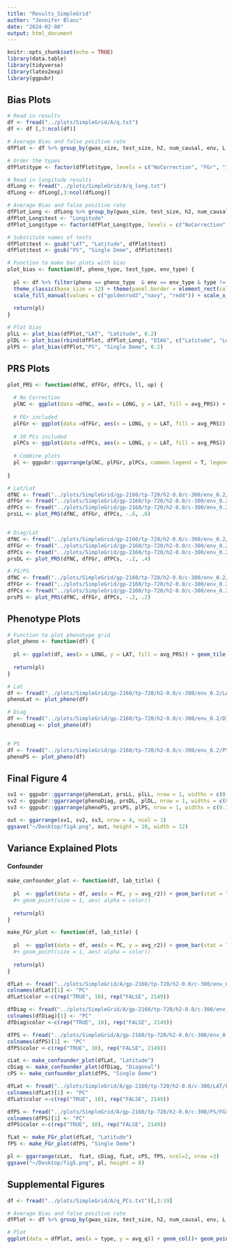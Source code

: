 ```yaml
---
title: "Results_SimpleGrid"
author: "Jennifer Blanc"
date: "2024-02-08"
output: html_document
---
```


```r
knitr::opts_chunk$set(echo = TRUE)
library(data.table)
library(tidyverse)
library(latex2exp)
library(ggpubr)
```

## Bias Plots

```r
# Read in results 
df <- fread("../plots/SimpleGrid/A/q.txt")
df <- df [,3:ncol(df)]

# Average Bias and false positive rate 
dfPlot <- df %>% group_by(gwas_size, test_size, h2, num_causal, env, L, type, pheno, test) %>% summarize(count = n(), avg_q = mean(`nc-q`),lowerci_mean = avg_q - (1.96 * (sd(`nc-q`)  /  sqrt(n()))), upperci_mean = avg_q + (1.96 * (sd(`nc-q`)  /  sqrt(n()))), fp_strat = sum(`nc-p` < 0.05)/ n(), lowerci_fp = fp_strat - 1.96 * sqrt((fp_strat * (1-fp_strat))/ n()), upperci_fp = fp_strat + 1.96 * sqrt((fp_strat * (1-fp_strat))/ n()), q_std = avg_q / sd(`nc-q`))

# Order the types
dfPlot$type <- factor(dfPlot$type, levels = c("NoCorrection", "FGr", "10" , "ID"))

# Read in longitude results 
dfLong <- fread("../plots/SimpleGrid/A/q_long.txt")
dfLong <- dfLong[,3:ncol(dfLong)]

# Average Bias and false positive rate 
dfPlot_Long <- dfLong %>% group_by(gwas_size, test_size, h2, num_causal, env, L, type, pheno, test) %>% summarize(count = n(), avg_q = mean(`nc-q`),lowerci_mean = avg_q - (1.96 * (sd(`nc-q`)  /  sqrt(n()))), upperci_mean = avg_q + (1.96 * (sd(`nc-q`)  /  sqrt(n()))), fp_strat = sum(`nc-p` < 0.05)/ n(), lowerci_fp = fp_strat - 1.96 * sqrt((fp_strat * (1-fp_strat))/ n()), upperci_fp = fp_strat + 1.96 * sqrt((fp_strat * (1-fp_strat))/ n()), q_std = avg_q / sd(`nc-q`))
dfPlot_Long$test <- "Longitude"
dfPlot_Long$type <- factor(dfPlot_Long$type, levels = c("NoCorrection", "FGr", "10" , "ID"))

# Substitute names of tests 
dfPlot$test <- gsub("LAT", "Latitude", dfPlot$test)
dfPlot$test <- gsub("PS", "Single Deme", dfPlot$test)
```


```r
# Function to make bar plots with bias 
plot_bias <- function(df, pheno_type, test_type, env_type) {
  
  pl <- df %>% filter(pheno == pheno_type  & env == env_type & type != "ID") %>% filter(test %in% test_type ) %>% ggplot(aes(x = type, y = avg_q, fill = type)) + geom_col()+ geom_point(fill = "black", size = 3) + geom_hline(yintercept = 0, color = "red") + geom_errorbar(aes(ymin = lowerci_mean, ymax = upperci_mean), width = 0.2) +
  theme_classic(base_size = 12) + theme(panel.border = element_rect(colour = "black", fill=NA, size=1), axis.text.x = element_text(size = 8, color = "black",  angle = 35, hjust=1), legend.position = "none", legend.text.align = 0) + 
  scale_fill_manual(values = c("goldenrod2","navy", "red4")) + scale_x_discrete(labels = unname(TeX(c("Uncorrected", "$\\hat{F}_{Gr}$", "10 PCs")))) + xlab("") + ylab("Bias") + facet_wrap(~test)
  
  return(pl)
}

# Plot bias 
plLL <- plot_bias(dfPlot,"LAT", "Latitude", 0.2)
plDL <- plot_bias(rbind(dfPlot, dfPlot_Long), "DIAG", c("Latitude", "Longitude"), 0.2)
plPS <- plot_bias(dfPlot,"PS", "Single Deme", 0.2)
```

## PRS Plots

```r

plot_PRS <- function(dfNC, dfFGr, dfPCs, ll, up) {
  
  # No Correction
  plNC <- ggplot(data =dfNC, aes(x = LONG, y = LAT, fill = avg_PRS)) + geom_tile() +  theme_classic(base_size = 12) +  theme(panel.border = element_rect(colour = "black", fill=NA, size=1)) + scale_fill_gradient2(low = "brown4", high = "royalblue4", name = "PGS", limits = c(ll, up)) + xlab("Longitude") + ylab("Latitude") + scale_y_continuous(breaks=seq(0,6,1)) + scale_x_continuous(breaks=seq(0,6,1)) + theme(axis.title = element_blank())
  
  # FGr included
  plFGr <- ggplot(data =dfFGr, aes(x = LONG, y = LAT, fill = avg_PRS)) + geom_tile() +  theme_classic(base_size = 12) +  theme(panel.border = element_rect(colour = "black", fill=NA, size=1)) + scale_fill_gradient2(low = "brown4", high = "royalblue4", name = "PGS", limits = c(ll, up)) + xlab("Longitude") + ylab("Latitude") + scale_y_continuous(breaks=seq(0,6,1)) + scale_x_continuous(breaks=seq(0,6,1)) + theme(axis.title = element_blank())
  
  # 10 PCs included
  plPCs <- ggplot(data =dfPCs, aes(x = LONG, y = LAT, fill = avg_PRS)) + geom_tile() +  theme_classic(base_size = 12) +  theme(panel.border = element_rect(colour = "black", fill=NA, size=1)) + scale_fill_gradient2(low = "brown4", high = "royalblue4", name = "PGS", limits = c(ll, up)) + xlab("Longitude") + ylab("Latitude") + scale_y_continuous(breaks=seq(0,6,1)) + scale_x_continuous(breaks=seq(0,6,1)) + theme(axis.title = element_blank())
  
  # Combine plots
  pl <- ggpubr::ggarrange(plNC, plFGr, plPCs, common.legend = T, legend="right", nrow = 1)
  
}

# Lat/Lat
dfNC <- fread("../plots/SimpleGrid/gp-2160/tp-720/h2-0.0/c-300/env_0.2/LAT/LAT/prs-NoCorrection_L-20000.txt")
dfFGr <- fread("../plots/SimpleGrid/gp-2160/tp-720/h2-0.0/c-300/env_0.2/LAT/LAT/prs-FGr_L-20000.txt")
dfPCs <- fread("../plots/SimpleGrid/gp-2160/tp-720/h2-0.0/c-300/env_0.2/LAT/LAT/prs-10_L-20000.txt")
prsLL <- plot_PRS(dfNC, dfFGr, dfPCs, -.6, .6)


# Diag/Lat
dfNC <- fread("../plots/SimpleGrid/gp-2160/tp-720/h2-0.0/c-300/env_0.2/DIAG/LAT/prs-NoCorrection_L-20000.txt")
dfFGr <- fread("../plots/SimpleGrid/gp-2160/tp-720/h2-0.0/c-300/env_0.2/DIAG/LAT/prs-FGr_L-20000.txt")
dfPCs <- fread("../plots/SimpleGrid/gp-2160/tp-720/h2-0.0/c-300/env_0.2/DIAG/LAT/prs-10_L-20000.txt")
prsDL <- plot_PRS(dfNC, dfFGr, dfPCs, -.2, .4)

# PS/PS
dfNC <- fread("../plots/SimpleGrid/gp-2160/tp-720/h2-0.0/c-300/env_0.2/PS/PS/prs-NoCorrection_L-20000.txt")
dfFGr <- fread("../plots/SimpleGrid/gp-2160/tp-720/h2-0.0/c-300/env_0.2/PS/PS/prs-FGr_L-20000.txt")
dfPCs <- fread("../plots/SimpleGrid/gp-2160/tp-720/h2-0.0/c-300/env_0.2/PS/PS/prs-10_L-20000.txt")
prsPS <- plot_PRS(dfNC, dfFGr, dfPCs, -.2, .2)
```

## Phenotype Plots 

```r
# Function to plot phenotype grid
plot_pheno <- function(df) {
  
  pl <- ggplot(df, aes(x = LONG, y = LAT, fill = avg_PRS)) + geom_tile() + theme_classic(base_size = 12) +  theme(panel.border = element_rect(colour = "black", fill=NA, size=1), legend.position = "none") + scale_fill_gradient2(low = "palegoldenrod", high = "purple4") + xlab("Longitude") + ylab("Latitude") + scale_y_continuous(breaks=seq(0,6,1)) + scale_x_continuous(breaks=seq(0,6,1)) + theme(axis.title = element_blank())
  
  return(pl)
}

# Lat
df <- fread("../plots/SimpleGrid/gp-2160/tp-720/h2-0.0/c-300/env_0.2/LAT/phenos_L-20000.txt")
phenoLat <- plot_pheno(df)

# Diag
df <- fread("../plots/SimpleGrid/gp-2160/tp-720/h2-0.0/c-300/env_0.2/DIAG/phenos_L-20000.txt")
phenoDiag <- plot_pheno(df)


# PS 
df <- fread("../plots/SimpleGrid/gp-2160/tp-720/h2-0.0/c-300/env_0.2/PS/phenos_L-20000.txt")
phenoPS <- plot_pheno(df)
```

## Final Figure 4
```r
sv1 <- ggpubr::ggarrange(phenoLat, prsLL, plLL, nrow = 1, widths = c(0.19, 0.61, 0.2))
sv2 <- ggpubr::ggarrange(phenoDiag, prsDL, plDL, nrow = 1, widths = c(0.19, 0.61, 0.2))
sv3 <- ggpubr::ggarrange(phenoPS, prsPS, plPS, nrow = 1, widths = c(0.19, 0.61, 0.2))

out <- ggarrange(sv1, sv2, sv3, nrow = 4, ncol = 1)
ggsave("~/Desktop/fig4.png", out, height = 10, width = 12)
```

## Variance Explained Plots 

#### Confounder

```r
make_confounder_plot <- function(df, lab_title) {
  
  pl  <- ggplot(data = df, aes(x = PC, y = avg_r2)) + geom_bar(stat = "identity", fill = "purple4", aes( alpha = color)) + ylab(TeX("$R^2$")) + xlab("Cumulative PCs") + theme_classic(base_size = 14) + ylim(0,1)+ scale_alpha_manual(values = c(0.25, 1), guide="none") + geom_hline(yintercept = 1, color = "red", linetype = "longdash", size = 1.5) +theme( plot.title=element_text(hjust = 0.9,vjust=-40, face='bold', size = 12)) + ggtitle(lab_title)
  #+ geom_point(size = 1, aes( alpha = color)) 
  
  return(pl)
}

make_FGr_plot <- function(df, lab_title) {
  
  pl  <- ggplot(data = df, aes(x = PC, y = avg_r2)) + geom_bar(stat = "identity", fill = "navy", aes( alpha = color)) + ylab(TeX("$R^2$")) + xlab("Cumulative PCs") + theme_classic(base_size = 14) + ylim(0,1)+ scale_alpha_manual(values = c(0.25, 1), guide="none") + geom_hline(yintercept = 1, color = "red", linetype = "longdash", size = 1.5) +theme( plot.title=element_text(hjust = 0.9,vjust=-40, face='bold', size = 12)) + ggtitle(lab_title)
  #+ geom_point(size = 1, aes( alpha = color)) 
  
  return(pl)
}
```



```r
dfLat <- fread("../plots/SimpleGrid/A/gp-2160/tp-720/h2-0.0/c-300/env_0.2/LAT/confounder_varEx-L-20000.txt")[,2:6]
colnames(dfLat)[1] <- "PC"
dfLat$color <-c(rep("TRUE", 10), rep("FALSE", 2149))

dfDiag <- fread("../plots/SimpleGrid/A/gp-2160/tp-720/h2-0.0/c-300/env_0.2/Diag/confounder_varEx-L-20000.txt")[,2:6]
colnames(dfDiag)[1] <- "PC"
dfDiag$color <-c(rep("TRUE", 10), rep("FALSE", 2149))

dfPS <- fread("../plots/SimpleGrid/A/gp-2160/tp-720/h2-0.0/c-300/env_0.2/PS/confounder_varEx-L-20000.txt")[,2:6]
colnames(dfPS)[1] <- "PC"
dfPS$color <-c(rep("TRUE", 10), rep("FALSE", 2149))

cLat <- make_confounder_plot(dfLat, "Latitude")
cDiag <- make_confounder_plot(dfDiag, "Diagonal")
cPS <- make_confounder_plot(dfPS, "Single Deme")
```


```r
dfLat <- fread("../plots/SimpleGrid/A/gp-2160/tp-720/h2-0.0/c-300/LAT/FGr_varEx-L-20000.txt")[,2:6]
colnames(dfLat)[1] <- "PC"
dfLat$color <-c(rep("TRUE", 10), rep("FALSE", 2149))

dfPS <- fread("../plots/SimpleGrid/A/gp-2160/tp-720/h2-0.0/c-300/PS/FGr_varEx-L-20000.txt")[,2:6]
colnames(dfPS)[1] <- "PC"
dfPS$color <-c(rep("TRUE", 10), rep("FALSE", 2149))

fLat <- make_FGr_plot(dfLat, "Latitude")
fPS <- make_FGr_plot(dfPS, "Single Deme")
```

```r
pl <- ggarrange(cLat,  fLat, cDiag, fLat, cPS, fPS, ncol=2, nrow =3)
ggsave("~/Desktop/fig5.png", pl, height = 8)
```

## Supplemental Figures 

```r
df <- fread("../plots/SimpleGrid/A/q_PCs.txt")[,3:19]

# Average Bias and false positive rate 
dfPlot <- df %>% group_by(gwas_size, test_size, h2, num_causal, env, L, type, pheno, test) %>% summarize(count = n(), avg_q = mean(`nc-q`),lowerci_mean = avg_q - (1.96 * (sd(`nc-q`)  /  sqrt(n()))), upperci_mean = avg_q + (1.96 * (sd(`nc-q`)  /  sqrt(n()))), fp_strat = sum(`nc-p` < 0.05)/ n(), lowerci_fp = fp_strat - 1.96 * sqrt((fp_strat * (1-fp_strat))/ n()), upperci_fp = fp_strat + 1.96 * sqrt((fp_strat * (1-fp_strat))/ n()), q_std = avg_q / sd(`nc-q`)) %>% filter(pheno == "PS" & test == "PS")

# Plot 
ggplot(data = dfPlot, aes(x = type, y = avg_q)) + geom_col()+ geom_point(fill = "black", size = 3) + geom_hline(yintercept = 0, color = "red") + geom_errorbar(aes(ymin = lowerci_mean, ymax = upperci_mean), width = 0.2) 
```



